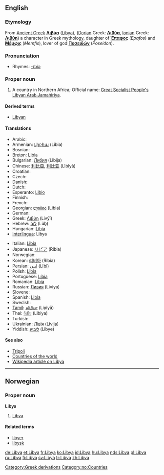 ==English==

===Etymology===
From [[Ancient Greek]] '''[[Λιβύα]]''' ([[Libya]]), ([[Dorian]] Greek: '''[[Λιβύα]]''', [[Ionian]] Greek: '''[[Λιβύη]]''') a character in Greek mythology, daughter of '''[[Έπαφος]]''' (''Epafos'') and '''[[Μέμφις]]''' (''Memfis''), lover of god '''[[Ποσειδών]]''' (''Poseidon'').

===Pronunciation===
*Rhymes: [[Rhymes:English:-ɪbiə|-ɪbiə]]

===Proper noun===
{{en-proper noun}}

# A country in Northern Africa; Official name: [[Great Socialist People's Libyan Arab Jamahiriya]].

====Derived terms====
*[[Libyan]]

====Translations====
{{top}}
* Arabic: {{t-|ar|ليبيا|sc=Arab}}
*Armenian: [[Լիբիա]] (Libia)
*Bosnian: {{t-|bs|Libija|f}}
*[[Breton]]: [[Libia]]
*Bulgarian: [[Либия]] (Libija)
*Chinese: [[利比亞]], [[利比亚]] (Lìbǐyà)
*Croatian: {{t-|hr|Libija|f}}
* Czech: {{t-|cs|Libye}} {{f}}
* Danish: {{t-|da|Libyen}}
* Dutch: {{t-|nl|Libië}}
*Esperanto: [[Libio]]
* Finnish: {{t+|fi|Libya}}
* French: {{t+|fr|Libye|f}}
*Georgian: [[ლიბია]] (Libia)
* German: {{t+|de|Libyen|n}}
*Greek: [[Λιβύη]] {{f}} (Livýī)
*Hebrew: [[לוב]] (Lûḇ)
*Hungarian: [[Líbia]]
*[[Interlingua]]: Libya
{{mid}}
*Italian: [[Libia]] {{f}}
*Japanese: [[リビア]] (Ribia)
* Norwegian: {{t-|no|Libya}}
*Korean: [[리비아]] (Ribia)
*Persian: [[لیبی]] (Lībī)
*Polish: [[Libia]]
*Portuguese: [[Líbia]]
*Romanian: [[Libia]] {{f}}
*Russian: [[Ливия]] (Liviya)
* Slovene: {{t+|sl|Libija|f}}
*Spanish: [[Libia]]
* Swedish: {{t+|sv|Libyen}}
*[[Tamil]]: [[லிபியா]] (Lipiyā)
*Thai: [[ลิเบีย]] (Libiya)
* Turkish: {{t+|tr|Libya}}
*Ukrainian: [[Лівія]] (Livija)
*Yiddish: [[ליביע]] (Libye)
{{bottom}}

====See also====
*[[Tripoli]]
*[[Countries of the world]]
*[[w:Libya|Wikipedia article on Libya]]

[[Category:Greek derivations]]

----

==Norwegian==

===Proper noun===
'''Libya'''

# [[#English|Libya]]

====Related terms====
*[[libyer]]
*[[libysk]]

[[Category:no:Countries]]

[[de:Libya]]
[[et:Libya]]
[[fr:Libya]]
[[ko:Libya]]
[[id:Libya]]
[[hu:Libya]]
[[nds:Libya]]
[[pl:Libya]]
[[ru:Libya]]
[[fi:Libya]]
[[sv:Libya]]
[[tr:Libya]]
[[zh:Libya]]